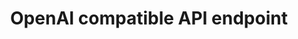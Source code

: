 ---
title: OpenAI compatible API endpoint
openapi: 'POST /api/v1/proxy/{proxyUrl}/{OpenAIAPIKey}/chat/completions'
---